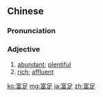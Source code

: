 ==Chinese==
{{zh-forms}}

===Pronunciation===
{{zh-pron
|m=fùzú
|h=pfs=fu-chiuk
|mn=hù-chiok
|cat=a
}}

===Adjective===
{{zh-adj}}

# [[abundant]]; [[plentiful]]
# [[rich]]; [[affluent]]

[[ko:富足]]
[[mg:富足]]
[[ja:富足]]
[[zh:富足]]